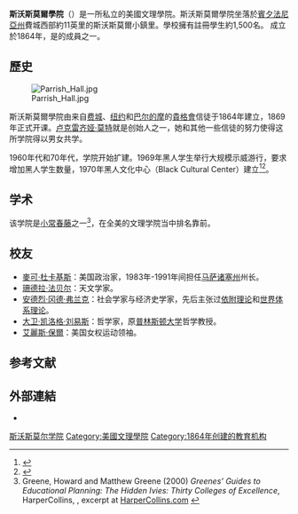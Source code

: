 {{Infobox university
|name=Swarthmore College
|image_name=File:Swarthmore College view from Clothier Tower 4.jpg
|image_size=320px
|caption=
|city=[[斯沃斯莫尔_(宾夕法尼亚州)|斯沃斯莫尔]]
|state=[[宾夕法尼亚州|宾夕法尼亚州]]
|country=美国
|motto=Mind the Light<ref>{{cite book|title=Minutes of the Forty-Seventh Annual Meeting of the Corporation of Swarthmore College, Held Twelfth Month 6th, 1910|date=1911|publisher=Swarthmore College|page=21|url=https://books.google.com/books?id=zjhJAQAAMAAJ&printsec=frontcover#v=onepage&q=motto&f=false|accessdate=18 August 2015|archive-date=2015-09-29|archive-url=https://web.archive.org/web/20150929005705/https://books.google.com/books?id=zjhJAQAAMAAJ&printsec=frontcover#v=onepage&q=motto&f=false|dead-url=no}}</ref><ref>{{cite web|last1=Chopp|first1=Rebecca|title=Stewarding Swarthmore|url=http://bulletin.swarthmore.edu/bulletin-issue-archive/index.html%3Fp=749.html|accessdate=18 August 2015|archive-date=2019-10-02|archive-url=https://web.archive.org/web/20191002151230/https://bulletin.swarthmore.edu/bulletin-issue-archive/index.html%3Fp=749.html|dead-url=no}}</ref>
|established=1864
|campus=郊区，{{convert|425|acre|km2}}
|type=[[私立大学|私立]][[美国文理学院|文理学院]]
|undergrad=1,620（2016年秋）<ref name=CDS_2016-2017>{{cite web|url=http://www.swarthmore.edu/sites/default/files/assets/documents/institutional-research/CDS_2016-17.pdf|title=Common Data Set 2016–2017|publisher=Swarthmore College|access-date=2019-08-22|archive-url=https://web.archive.org/web/20170518222508/http://www.swarthmore.edu/sites/default/files/assets/documents/institutional-research/CDS_2016-17.pdf|archive-date=2017-05-18|dead-url=yes}}</ref>
|faculty=208
|president=Valerie Smith
|colors=石榴红和灰色<br>{{Color box|#97133C|border=darkgray}} {{Color box|#BBBDBA|border=darkgray}}
|athletics=[[NCAA_Division_III|NCAA Division III]]-[[Centennial_Conference|Centennial Conference]]|nickname=The Garnet
|mascot=Phineas the Phoenix<ref>{{cite web|url=http://www.swarthmore.edu/mascot.xml|title=The Phoenix :: Swarthmore College|website=www.swarthmore.edu|access-date=2019-08-22|archive-date=2010-04-08|archive-url=https://web.archive.org/web/20100408134412/http://www.swarthmore.edu/mascot.xml|dead-url=no}}</ref>
|website=[http://www.swarthmore.edu/ swarthmore.edu]
|logo=
|footnotes=
|endowment=$21.16亿（2018）<ref>{{cite web |url=https://www.nacubo.org/-/media/Nacubo/Documents/research/2018-Endowment-Market-Values--Final.pdf |title=U.S. and Canadian Institutions Listed by Fiscal Year (FY) 2018 Endowment Market Value and Change in Endowment Market Value from FY 2017 to FY 2018 |publisher=National Association of College and University Business Officers and Commonfund Institute |year=2018 |access-date=2019-07-04 |archive-date=2019-06-29 |archive-url=https://web.archive.org/web/20190629165524/https://www.nacubo.org/-/media/Nacubo/Documents/research/2018-Endowment-Market-Values--Final.pdf |dead-url=no }}</ref>
}}

'''斯沃斯莫爾學院'''（{{lang-en|Swarthmore College}}）是一所私立的美國文理學院。斯沃斯莫爾學院坐落於[[賓夕法尼亞州|賓夕法尼亞州]]費城西部約11英里的斯沃斯莫爾小鎮里。學校擁有註冊學生約1,500名。
成立於1864年，是{{le|三校聯盟|Tri-College Consortium}}的成員之一。

== 歷史 ==

[[File:Parrish_Hall.jpg|thumb]]

斯沃斯莫爾學院由来自[[费城|费城]]、[[纽约市|纽约]]和[[巴尔的摩|巴尔的摩]]的[[貴格會|貴格會]]信徒于1864年建立，1869年正式开课。[[卢克雷齐娅·莫特|卢克雷齐娅·莫特]]就是创始人之一，她和其他一些信徒的努力使得这所学院得以男女共学。

1960年代和70年代，学院开始扩建。1969年黑人学生举行大规模示威游行，要求增加黑人学生数量，1970年黑人文化中心（Black Cultural Center）建立<ref>{{cite web|url=https://www.swarthmore.edu/timeline/1969-black-student-protest-movement|title=1969 black student protest movement|publisher=Swarthmore College|accessdate=April 7, 2018|archive-date=2018-04-08|archive-url=https://web.archive.org/web/20180408073416/https://www.swarthmore.edu/timeline/1969-black-student-protest-movement|dead-url=no}}</ref><ref>{{cite web|url=https://www.swarthmore.edu/timeline/1975-alice-paul-05-and-womens-center|title=1975 Alice Paul '05 and the women's center|publisher=Swarthmore College|accessdate=April 7, 2018|archive-date=2019-01-11|archive-url=https://web.archive.org/web/20190111050719/https://www.swarthmore.edu/timeline/1975-alice-paul-05-and-womens-center|dead-url=no}}</ref>。

==学术==
{{Infobox US university ranking
|Forbes=24
|THE_WSJ=31
|USNWR_LA=3
|Wamo_LA=6
}}

该学院是[[小常春藤|小常春藤]]之一<ref name="green2">Greene, Howard and Matthew Greene (2000) ''Greenes' Guides to Educational Planning: The Hidden Ivies: Thirty Colleges of Excellence'', HarperCollins, {{ISBN|0-06-095362-4}}, excerpt at [http://www.harpercollins.com/global_scripts/product_catalog/book_xml.asp?isbn=0060953624&tc=cx HarperCollins.com] {{webarchive|url=https://web.archive.org/web/20050321143927/http://www.harpercollins.com/global_scripts/product_catalog/book_xml.asp?isbn=0060953624&tc=cx |date=2005-03-21 }}</ref>，在全美的文理学院当中排名靠前。

== 校友 ==

* [[麥可·杜卡基斯|麥可·杜卡基斯]]：美国政治家，1983年-1991年间担任[[麻薩諸塞州|马萨诸塞州]]州长。
* [[珊德拉·法貝爾|珊德拉·法贝尔]]：天文学家。
* [[安德烈·岡德·法蘭克|安德烈·冈德·弗兰克]]：社会学家与经济史学家，先后主张过[[依附理论_(国际政治经济学)|依附理论]]和[[世界體系理論|世界体系理论]]。
* [[大卫·刘易斯|大卫·凯洛格·刘易斯]]：哲学家，原[[普林斯顿大学|普林斯顿大学]]哲学教授。
* [[艾麗斯·保爾|艾麗斯·保爾]]：美国女权运动领袖。

==参考文献==
{{reflist}}

== 外部連結 ==
* {{official|http://www.swarthmore.edu/}}
{{Geolinks-US-streetscale|39.905065|-75.354005}}

{{Tri-College Consortium}}

{{DEFAULTSORT:Swarthmore College}}
[[Category:斯沃斯莫尔学院|]]
[[Category:美國文理學院|Category:美國文理學院]]
[[Category:1864年创建的教育机构|Category:1864年创建的教育机构]]